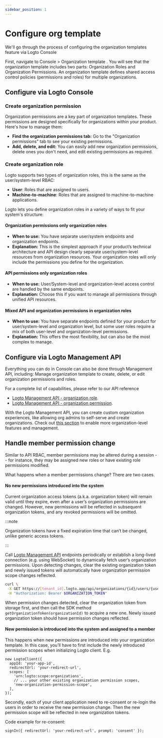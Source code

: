 ```yaml
---
sidebar_position: 1
---
```


# Configure org template

We'll go through the process of configuring the organization templates feature via Logto Console

First, navigate to <CloudLink to="/organization-template">Console > Organization template </CloudLink>. You will see that the organization template includes two parts: Organization Roles and Organization Permissions. An organization template defines shared access control policies (permissions and roles) for multiple organizations.

## Configure via Logto Console

### Create organization permission

Organization permissions are a key part of organization templates. These permissions are designed specifically for organizations within your product. Here's how to manage them:

- **Find the organization permissions tab:** Go to the "Organization permissions" tab to see your existing permissions.
- **Add, delete, and edit:** You can easily add new organization permissions, delete ones you don't need, and edit existing permissions as required.

### Create organization role

Logto supports two types of organization roles, this is the same as the user/system-level RBAC:

- **User**: Roles that are assigned to users.
- **Machine-to-machine**: Roles that are assigned to machine-to-machine applications.

Logto lets you define organization roles in a variety of ways to fit your system's structure:

#### Organization permissions only organization roles

- **When to use:** You have separate user/system endpoints and organization endpoints.
- **Explanation:** This is the simplest approach if your product’s technical architecture and API design clearly separate user/system-level resources from organization resources. Your organization roles will only include the permissions you define for the organization.

#### API permissions only organization roles

- **When to use:** User/System-level and organization-level access control are handled by the same endpoints.
- **Explanation:** Choose this if you want to manage all permissions through unified API resources.

#### Mixed API and organization permissions in organization roles

- **When to use:** You have separate endpoints defined for your product for user/system-level and organization level, but some user roles require a mix of both user-level and organization-level permissions.
- **Explanation:** This offers the most flexibility, but can also be the most complex to manage.

## Configure via Logto Management API

Everything you can do in Console can also be done through Management API, including: Manage organization template to create, delete, or edit organization permissions and roles.

For a complete list of capabilities, please refer to our API reference

- [Logto Management API - organization role](https://openapi.logto.io/operation/operation-updateorganizationrole).
- [Logto Management API - organization permission](https://openapi.logto.io/operation/operation-listorganizationscopes).

With the Logto Management API, you can create custom organization experiences, like allowing org admins to self-serve and create organizations. Check out [this section](/end-user-flows/organization-experience/) to enable more organization-level features and management.

## Handle member permission change

Similar to API RBAC, member permissions may be altered during a session -- for instance, they may be assigned new roles or have existing role permissions modified.

What happens when a member permissions change? There are two cases.

#### No new permissions introduced into the system

Current organization access tokens (a.k.a. organization token) will remain valid until they expire, even after a user’s organization permissions are changed. However, new permissions will be reflected in subsequent organization tokens, and any revoked permissions will be omitted.

:::note

Organization tokens have a fixed expiration time that can’t be changed, unlike generic access tokens.

:::

Call [Logto Management API](../../../integrate-logto/interact-with-management-api/) endpoints periodically or establish a long-lived connection (e.g. using WebSocket) to dynamically fetch user’s organization permissions. Upon detecting changes, clear the existing organization token and newly issued tokens will automatically have organization permission scope changes reflected.

```bash
curl \
 -X GET https://[tenant_id].logto.app/api/organizations/{id}/users/{userId}/scopes \
 -H "Authorization: Bearer $ORGANIZATION_TOKEN"
```

When permission changes detected, clear the organization token from storage first, and then call the SDK method `getOrganizationToken(organizationId)` to acquire a new one. Newly issued organization token should have permission changes reflected.

#### New permission is introduced into the system and assigned to a member

This happens when new permissions are introduced into your organization template. In this case, you’ll have to first include the newly introduced permission scopes when initializing Logto client. E.g.

```tsx
new LogtoClient({
  appId: 'your-app-id',
  redirectUrl: 'your-redirect-url',
  scopes: [
    'urn:logto:scope:organizations',
    // ... your other existing organization permission scopes,
    'new-organization-permission-scope',
  ],
});
```

Secondly, each of your client application need to re-consent or re-login the users in order to receive the new permission change. Then the new permission scope will be reflected in new organization tokens.

Code example for re-consent:

```tsx
signIn({ redirectUrl: 'your-redirect-url', prompt: 'consent' });
```
